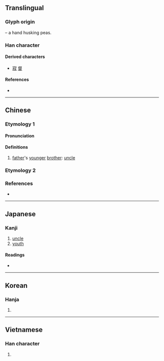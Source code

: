 {{character info/new}}
==Translingual==

===Glyph origin===
{{Han etym}}
{{Han compound|又|t1=hand|尗|ls=psc|c1=s|c2=p}} – a hand husking peas.

===Han character===
{{Han char|rn=29|rad=又|as=06|sn=8|four=27940|canj=YFE|ids=⿰尗又}}

====Derived characters====
* [[寂]] [[督]]

====References====
* {{Han ref|kx=0165.420|dkj=03154|dj=0376.240|hdz=10396.010|uh=53D4|ud=21460|bh=A8FB|bd=43259}}

----

==Chinese==

===Etymology 1===
{{zh-forms}}

====Pronunciation====
{{zh-pron
|m=shū
|c=suk1
|h=pfs=suk
|mn=qz,xm,zz:siok/qz:chiak/tw,xm,zz:chek/qz:cheh
|mn_note=siok - literary; chiak/chek/cheh - vernacular
|mn-t=zêg4
|mc=y
|oc=y
|ma=
|cat=n
}}

====Definitions====
{{zh-noun}}

# [[father]]'s [[younger]] [[brother]]: [[uncle]]

===Etymology 2===
{{zh-see|掓|v}}

===References===
* {{R:twedu|C04273-001}}

{{zh-cat|Family}}

----

==Japanese==

===Kanji===
{{ja-kanji|grade=c|rs=又06}}

# [[uncle]]
# [[youth]]

====Readings====
* {{ja-readings|on=[[しゅく]] (shuku)|kun=[[おじ]] (oji)}}

----

==Korean==

===Hanja===
{{ko-hanja|hangeul=숙|rv=suk|mr=suk}}

# {{defn|lang=ko|sort=又06}}

----

==Vietnamese==

===Han character===
{{vi-hantu|[[thúc]]|rs=又06}}

# {{defn|lang=vi|sort=又06}}